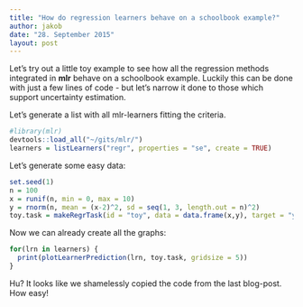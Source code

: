```yaml
---
title: "How do regression learners behave on a schoolbook example?"
author: jakob
date: "28. September 2015"
layout: post
---
```


Let's try out a little toy example to see how all the regression methods integrated in **mlr** behave on a schoolbook example.
Luckily this can be done with just a few lines of code - but let's narrow it done to those which support uncertainty estimation.

Let's generate a list with all mlr-learners fitting the criteria.
```r
#library(mlr)
devtools::load_all("~/gits/mlr/")
learners = listLearners("regr", properties = "se", create = TRUE)
```


Let's generate some easy data:
```r
set.seed(1)
n = 100
x = runif(n, min = 0, max = 10)
y = rnorm(n, mean = (x-2)^2, sd = seq(1, 3, length.out = n)^2)
toy.task = makeRegrTask(id = "toy", data = data.frame(x,y), target = "y")
```

Now we can already create all the graphs:
```r
for(lrn in learners) {
  print(plotLearnerPrediction(lrn, toy.task, gridsize = 5))
}
```

Hu? It looks like we shamelessly copied the code from the last blog-post.
How easy!